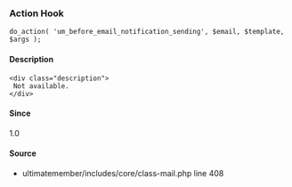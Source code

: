
### Action Hook    
    
```
do_action( 'um_before_email_notification_sending', $email, $template, $args );
```

#### Description
    <div class="description">
     Not available.
    </div>

#### Since
<div class="description">
1.0
</div>

#### Source
  - <Link href="/developer/files/includes-core-class-mail#source-view.408">ultimatemember/includes/core/class-mail.php</Link> <Link href="/developer/files/includes-core-class-mail#source-view.408">line 408</Link>

